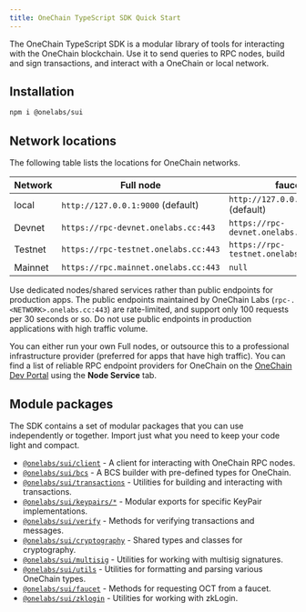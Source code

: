 ```yaml
---
title: OneChain TypeScript SDK Quick Start
---
```


The OneChain TypeScript SDK is a modular library of tools for interacting with the OneChain blockchain. Use it
to send queries to RPC nodes, build and sign transactions, and interact with a OneChain or local network.

## Installation

```sh npm2yarn
npm i @onelabs/sui
```

## Network locations

The following table lists the locations for OneChain networks.

| Network | Full node                             | faucet                                |
| ------- | ------------------------------------- | ------------------------------------- |
| local   | `http://127.0.0.1:9000` (default)     | `http://127.0.0.1:9123/gas` (default) |
| Devnet  | `https://rpc-devnet.onelabs.cc:443`  | `https://rpc-devnet.onelabs.cc:443/gas`    |
| Testnet | `https://rpc-testnet.onelabs.cc:443` | `https://rpc-testnet.onelabs.cc:443/gas`   |
| Mainnet | `https://rpc.mainnet.onelabs.cc:443` | `null`                                |

<Callout type="warn">

Use dedicated nodes/shared services rather than public endpoints for production apps. The public
endpoints maintained by OneChain Labs (`rpc-.<NETWORK>.onelabs.cc:443`) are rate-limited, and support
only 100 requests per 30 seconds or so. Do not use public endpoints in production applications with
high traffic volume.

You can either run your own Full nodes, or outsource this to a professional infrastructure provider
(preferred for apps that have high traffic). You can find a list of reliable RPC endpoint providers
for OneChain on the [OneChain Dev Portal](https://sui.io/developers#dev-tools) using the **Node Service** tab.

</Callout>

## Module packages

The SDK contains a set of modular packages that you can use independently or together. Import just
what you need to keep your code light and compact.

- [`@onelabs/sui/client`](/typescript/sui-client) - A client for interacting with OneChain RPC nodes.
- [`@onelabs/sui/bcs`](/typescript/bcs) - A BCS builder with pre-defined types for OneChain.
- [`@onelabs/sui/transactions`](/typescript/transaction-building/basics) - Utilities for building and
  interacting with transactions.
- [`@onelabs/sui/keypairs/*`](/typescript/cryptography/keypairs) - Modular exports for specific
  KeyPair implementations.
- [`@onelabs/sui/verify`](/typescript/cryptography/keypairs#verifying-signatures-without-a-key-pair) -
  Methods for verifying transactions and messages.
- [`@onelabs/sui/cryptography`](/typescript/cryptography/keypairs) - Shared types and classes for
  cryptography.
- [`@onelabs/sui/multisig`](/typescript/cryptography/multisig) - Utilities for working with multisig
  signatures.
- [`@onelabs/sui/utils`](/typescript/utils) - Utilities for formatting and parsing various OneChain types.
- [`@onelabs/sui/faucet`](/typescript/faucet) - Methods for requesting OCT from a faucet.
- [`@onelabs/sui/zklogin`](/typescript/zklogin) - Utilities for working with zkLogin.
